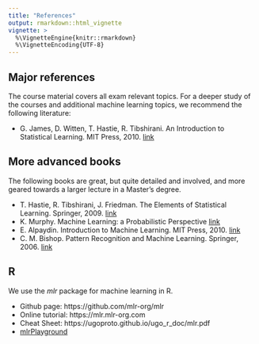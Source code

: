 ```yaml
---
title: "References"
output: rmarkdown::html_vignette
vignette: >
  %\VignetteEngine{knitr::rmarkdown}
  %\VignetteEncoding{UTF-8}
---
```


## Major references

The course material covers all exam relevant topics. For a deeper study of the courses and additional machine learning topics, we recommend the following literature:

* G. James, D. Witten, T. Hastie, R. Tibshirani. An Introduction to Statistical Learning. MIT Press, 2010. [link](http://www-bcf.usc.edu/~gareth/ISL/)

## More advanced books

The following books are great, but quite detailed and involved, and more geared towards a larger lecture in a Master's degree.

* T. Hastie, R. Tibshirani, J. Friedman. The Elements of Statistical Learning. Springer, 2009. [link](https://web.stanford.edu/~hastie/ElemStatLearn/)
* K. Murphy. Machine Learning: a Probabilistic Perspective [link](https://www.cs.ubc.ca/~murphyk/MLbook/)
* E. Alpaydin. Introduction to Machine Learning. MIT Press, 2010. [link](http://www.cmpe.boun.edu.tr/~ethem/i2ml2e/)
* C. M. Bishop. Pattern Recognition and Machine Learning. Springer, 2006. [link](http://research.microsoft.com/en-us/um/people/cmbishop/prml/)

## R

We use the *mlr* package for machine learning in R.

* Github page: https://github.com/mlr-org/mlr
* Online tutorial: https://mlr.mlr-org.com
* Cheat Sheet: https://ugoproto.github.io/ugo_r_doc/mlr.pdf
* <a href="../articles/other/mlr_playground.html">mlrPlayground</a>
